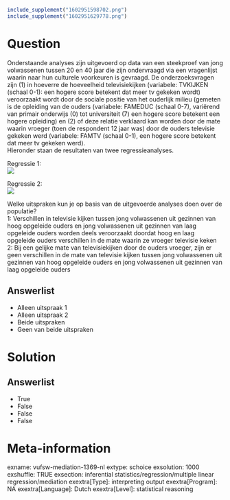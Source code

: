 ```r
include_supplement("1602951598702.png")
include_supplement("1602951629778.png")
```

Question
========
Onderstaande analyses zijn uitgevoerd op data van een steekproef van
jong volwassenen tussen 20 en 40 jaar die zijn ondervraagd via een
vragenlijst waarin naar hun culturele voorkeuren is gevraagd. De
onderzoeksvragen zijn (1) in hoeverre de hoeveelheid televisiekijken
(variabele: TVKIJKEN (schaal 0-1): een hogere score betekent dat meer tv
gekeken wordt) veroorzaakt wordt door de sociale positie van het
ouderlijk milieu (gemeten is de opleiding van de ouders (variabele:
FAMEDUC (schaal 0-7), variërend van primair onderwijs (0) tot
universiteit (7) een hogere score betekent een hogere opleiding) en (2)
of deze relatie verklaard kan worden door de mate waarin vroeger (toen
de respondent 12 jaar was) door de ouders televisie gekeken werd
(variabele: FAMTV (schaal 0-1), een hogere score betekent dat meer tv
gekeken werd).  
Hieronder staan de resultaten van twee regressieanalyses.  
  
Regressie 1:  
![](1602951598702.png)
  
Regressie 2:  
![](1602951629778.png)
  
  
Welke uitspraken kun je op basis van de uitgevoerde analyses doen over
de populatie?  
1: Verschillen in televisie kijken tussen jong volwassenen uit gezinnen
van hoog opgeleide ouders en jong volwassenen uit gezinnen van laag
opgeleide ouders worden deels veroorzaakt doordat hoog en laag opgeleide
ouders verschillen in de mate waarin ze vroeger televisie keken  
2: Bij een gelijke mate van televisiekijken door de ouders vroeger, zijn
er geen verschillen in de mate van televisie kijken tussen jong
volwassenen uit gezinnen van hoog opgeleide ouders en jong volwassenen
uit gezinnen van laag opgeleide ouders

Answerlist
----------
* Alleen uitspraak 1
* Alleen uitspraak 2
* Beide uitspraken
* Geen van beide uitspraken

Solution
========










Answerlist
----------
* True
* False
* False
* False

Meta-information
================
exname: vufsw-mediation-1369-nl
extype: schoice
exsolution: 1000
exshuffle: TRUE
exsection: inferential statistics/regression/multiple linear regression/mediation
exextra[Type]: interpreting output
exextra[Program]: NA
exextra[Language]: Dutch
exextra[Level]: statistical reasoning

